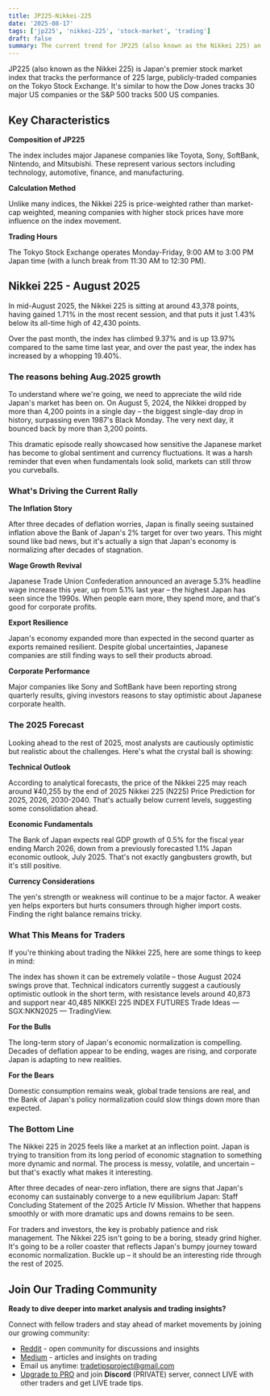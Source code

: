 ```yaml
---
title: JP225-Nikkei-225
date: '2025-08-17'
tags: ['jp225', 'nikkei-225', 'stock-market', 'trading']
draft: false
summary: The current trend for JP225 (also known as the Nikkei 225) an index includes major Japanese companies like Toyota, Sony, SoftBank, Nintendo, and Mitsubishi.
---
```


JP225 (also known as the Nikkei 225) is Japan's premier stock market index that tracks the performance of 225 large, publicly-traded companies on the Tokyo Stock Exchange. 
It's similar to how the Dow Jones tracks 30 major US companies or the S&P 500 tracks 500 US companies.

## Key Characteristics

**Composition of JP225**

The index includes major Japanese companies like Toyota, Sony, SoftBank, Nintendo, and Mitsubishi. These represent various sectors including technology, automotive, finance, and manufacturing.

**Calculation Method** 

Unlike many indices, the Nikkei 225 is price-weighted rather than market-cap weighted, meaning companies with higher stock prices have more influence on the index movement.

**Trading Hours**

The Tokyo Stock Exchange operates Monday-Friday, 9:00 AM to 3:00 PM Japan time (with a lunch break from 11:30 AM to 12:30 PM).

## Nikkei 225 - August 2025

In mid-August 2025, the Nikkei 225 is sitting at around 43,378 points, having gained 1.71% in the most recent session, 
and that puts it just 1.43% below its all-time high of 42,430 points. 

Over the past month, the index has climbed 9.37% and is up 13.97% compared to the same time last year, and  over the past year, the index has increased by a whopping 19.40%.

### The reasons behing Aug.2025 growth 

To understand where we're going, we need to appreciate the wild ride Japan's market has been on. On August 5, 2024, the Nikkei dropped by more than 4,200 points in a single day – the biggest single-day drop in history, surpassing even 1987's Black Monday. 
The very next day, it bounced back by more than 3,200 points. 

This dramatic episode really showcased how sensitive the Japanese market has become to global sentiment and currency fluctuations. It was a harsh reminder that even when fundamentals look solid, markets can still throw you curveballs.

### What's Driving the Current Rally

**The Inflation Story** 

After three decades of deflation worries, Japan is finally seeing sustained inflation above the Bank of Japan's 2% target for over two years. 
This might sound like bad news, but it's actually a sign that Japan's economy is normalizing after decades of stagnation.

**Wage Growth Revival** 

Japanese Trade Union Confederation announced an average 5.3% headline wage increase this year, up from 5.1% last year – the highest Japan has seen since the 1990s.
When people earn more, they spend more, and that's good for corporate profits.

**Export Resilience**

Japan's economy expanded more than expected in the second quarter as exports remained resilient. Despite global uncertainties, Japanese companies are still finding ways to sell their products abroad.

**Corporate Performance** 

Major companies like Sony and SoftBank have been reporting strong quarterly results, giving investors reasons to stay optimistic about Japanese corporate health.

### The 2025 Forecast

Looking ahead to the rest of 2025, most analysts are cautiously optimistic but realistic about the challenges. Here's what the crystal ball is showing:

**Technical Outlook** 

According to analytical forecasts, the price of the Nikkei 225 may reach around ¥40,255 by the end of 2025 Nikkei 225 (N225) Price Prediction for 2025, 2026, 2030-2040. 
That's actually below current levels, suggesting some consolidation ahead.

**Economic Fundamentals** 

The Bank of Japan expects real GDP growth of 0.5% for the fiscal year ending March 2026, down from a previously forecasted 1.1% Japan economic outlook, July 2025. 
That's not exactly gangbusters growth, but it's still positive.

**Currency Considerations** 

The yen's strength or weakness will continue to be a major factor. A weaker yen helps exporters but hurts consumers through higher import costs. 
Finding the right balance remains tricky.

### What This Means for Traders

If you're thinking about trading the Nikkei 225, here are some things to keep in mind:

The index has shown it can be extremely volatile – those August 2024 swings prove that. Technical indicators currently suggest a cautiously optimistic outlook in the short term, with resistance levels around 40,873 and support near 40,485 NIKKEI 225 INDEX FUTURES Trade Ideas — SGX:NKN2025 — TradingView.

**For the Bulls** 

The long-term story of Japan's economic normalization is compelling. Decades of deflation appear to be ending, wages are rising, and corporate Japan is adapting to new realities.

**For the Bears** 

Domestic consumption remains weak, global trade tensions are real, and the Bank of Japan's policy normalization could slow things down more than expected.

### The Bottom Line

The Nikkei 225 in 2025 feels like a market at an inflection point. 
Japan is trying to transition from its long period of economic stagnation to something more dynamic and normal. 
The process is messy, volatile, and uncertain – but that's exactly what makes it interesting.

After three decades of near-zero inflation, there are signs that Japan's economy can sustainably converge to a new equilibrium Japan: 
Staff Concluding Statement of the 2025 Article IV Mission. Whether that happens smoothly or with more dramatic ups and downs remains to be seen.

For traders and investors, the key is probably patience and risk management. 
The Nikkei 225 isn't going to be a boring, steady grind higher. It's going to be a roller coaster that reflects Japan's bumpy journey toward economic normalization. 
Buckle up – it should be an interesting ride through the rest of 2025.

## Join Our Trading Community

**Ready to dive deeper into market analysis and trading insights?**

Connect with fellow traders and stay ahead of market movements by joining our growing community:

- [Reddit](https://www.reddit.com/r/tradetips_ai/) - open community for discussions and insights
- [Medium](https://medium.com/@LiveTradeTips) - articles and insights on trading
- Email us anytime: [tradetipsproject@gmail.com](mailto:tradetipsproject@gmail.com) 
- [Upgrade to PRO](/blog/pro-account) and join **Discord** (PRIVATE) server, connect LIVE with other traders and get LIVE trade tips.

